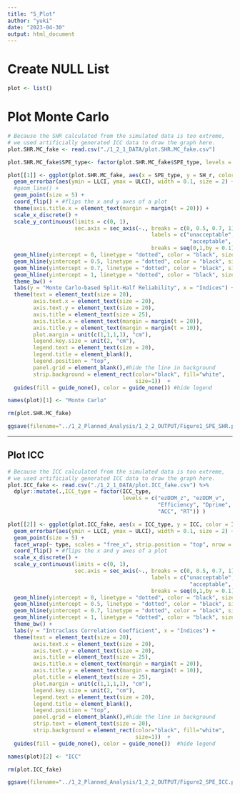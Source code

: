 ```yaml
---
title: "5_Plot"
author: "yuki"
date: "2023-04-30"
output: html_document
---
```

# Create NULL List
```r
plot <- list()
```

# Plot Monte Carlo
```r
# Because the SHR calculated from the simulated data is too extreme, 
# we used artificially generated ICC data to draw the graph here.
plot.SHR.MC_fake <- read.csv("./1_2_1_DATA/plot.SHR.MC_fake.csv")
```

```r
plot.SHR.MC_fake$SPE_type<- factor(plot.SHR.MC_fake$SPE_type, levels = c("ezDDM_z", "ezDDM_v", "Efficiency", "Dprime","ACC", "RT"))

plot[[1]] <- ggplot(plot.SHR.MC_fake, aes(x = SPE_type, y = SH_r, color = SPE_type), width = 6, height = 6) +
  geom_errorbar(aes(ymin = LLCI, ymax = ULCI), width = 0.1, size = 2) +
  #geom_line() +
  geom_point(size = 5) +
  coord_flip() + #flips the x and y axes of a plot
  theme(axis.title.x = element_text(margin = margin(t = 20))) +
  scale_x_discrete() +
  scale_y_continuous(limits = c(0, 1), 
                     sec.axis = sec_axis(~., breaks = c(0, 0.5, 0.7, 1), 
                                             labels = c("unacceptable", "poor",
                                                         "acceptable", "excellent")),
                                             breaks = seq(0,1,by = 0.1)) +
  geom_hline(yintercept = 0, linetype = "dotted", color = "black", size = 1) + #add dotted line
  geom_hline(yintercept = 0.5, linetype = "dotted", color = "black", size = 1) +
  geom_hline(yintercept = 0.7, linetype = "dotted", color = "black", size = 1) +
  geom_hline(yintercept = 1, linetype = "dotted", color = "black", size = 1) +
  theme_bw() +
  labs(y = "Monte Carlo-based Split-Half Reliability", x = "Indices") +
  theme(text = element_text(size = 20),
        axis.text.x = element_text(size = 20),
        axis.text.y = element_text(size = 20),
        axis.title = element_text(size = 25),
        axis.title.x = element_text(margin = margin(t = 20)),
        axis.title.y = element_text(margin = margin(t = 10)),
        plot.margin = unit(c(1,1,1,1), "cm"),
        legend.key.size = unit(2, "cm"), 
        legend.text = element_text(size = 20),
        legend.title = element_blank(),
        legend.position = "top",
        panel.grid = element_blank(),#hide the line in background
        strip.background = element_rect(color="black", fill="white", 
                                        size=1))  +
  guides(fill = guide_none(), color = guide_none()) #hide legend

names(plot)[1] <- "Monte Carlo"

rm(plot.SHR.MC_fake)

ggsave(filename="../1_2_Planned_Analysis/1_2_2_OUTPUT/Figure1_SPE_SHR.png", width = 15, height = 10)
```

--------------------------------------------------------------------------------

## Plot ICC
```r
# Because the ICC calculated from the simulated data is too extreme, 
# we used artificially generated ICC data to draw the graph here.
plot.ICC_fake <- read.csv("./1_2_1_DATA/plot.ICC_fake.csv") %>%
  dplyr::mutate(.,ICC_type = factor(ICC_type, 
                                    levels = c("ezDDM_z", "ezDDM_v", 
                                               "Efficiency", "Dprime",
                                               "ACC", "RT")) )
```

```r
plot[[2]] <- ggplot(plot.ICC_fake, aes(x = ICC_type, y = ICC, color = ICC_type), width = 12, height = 8) +
  geom_errorbar(aes(ymin = LLCI, ymax = ULCI), width = 0.1, size = 2) +
  geom_point(size = 5) +
  facet_wrap(~ type, scales = "free_x", strip.position = "top", nrow = 2, dir = "v") + 
  coord_flip() + #flips the x and y axes of a plot
  scale_x_discrete() +
  scale_y_continuous(limits = c(0, 1), 
                     sec.axis = sec_axis(~., breaks = c(0, 0.5, 0.7, 1), 
                                             labels = c("unacceptable", "poor",
                                                         "acceptable", "excellent")),
                                             breaks = seq(0,1,by = 0.1)) +
  geom_hline(yintercept = 0, linetype = "dotted", color = "black", size = 1) + #add dotted line
  geom_hline(yintercept = 0.5, linetype = "dotted", color = "black", size = 1) +
  geom_hline(yintercept = 0.7, linetype = "dotted", color = "black", size = 1) +
  geom_hline(yintercept = 1, linetype = "dotted", color = "black", size = 1) +
  theme_bw() +
  labs(y = "Intraclass Correlation Coefficient", x = "Indices") +
  theme(text = element_text(size = 20),
        axis.text.x = element_text(size = 20),
        axis.text.y = element_text(size = 20),
        axis.title = element_text(size = 25),
        axis.title.x = element_text(margin = margin(t = 20)),
        axis.title.y = element_text(margin = margin(t = 10)),
        plot.title = element_text(size = 25),
        plot.margin = unit(c(1,1,1,1), "cm"),
        legend.key.size = unit(2, "cm"), 
        legend.text = element_text(size = 20),
        legend.title = element_blank(),
        legend.position = "top",
        panel.grid = element_blank(),#hide the line in background
        strip.text = element_text(size = 20),
        strip.background = element_rect(color="black", fill="white", 
                                        size=1))  +
  guides(fill = guide_none(), color = guide_none())  #hide legend

names(plot)[2] <- "ICC"

rm(plot.ICC_fake)

ggsave(filename="../1_2_Planned_Analysis/1_2_2_OUTPUT/Figure2_SPE_ICC.png", width = 15, height = 20)
```
